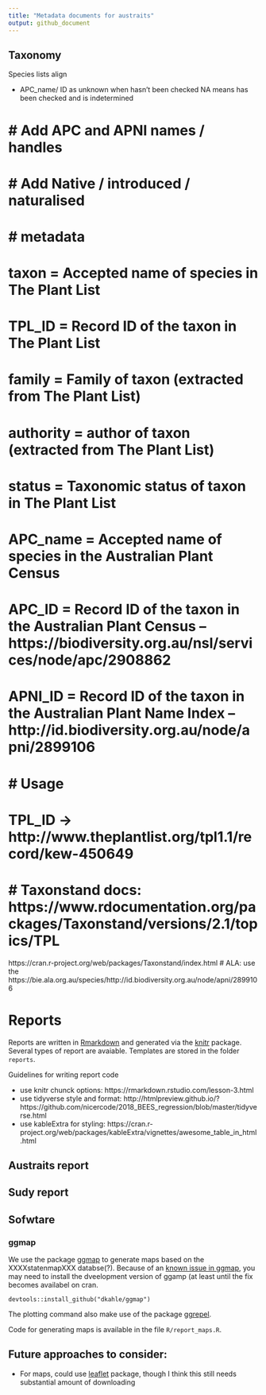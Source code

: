 ```yaml
---
title: "Metadata documents for austraits"
output: github_document
---
```



##  Taxonomy


Species lists align 

- APC_name/ ID as unknown when hasn't been checked
NA means has been checked and is indetermined



# # Add APC and APNI names / handles
# # Add Native / introduced / naturalised

# # metadata
# taxon = Accepted name of species in The Plant List 
# TPL_ID = Record ID of the taxon in The Plant List 
# family = Family of taxon (extracted from The Plant List) 
# authority = author of taxon (extracted from The Plant List)
# status = Taxonomic status of taxon in The Plant List
# APC_name = Accepted name of species in the Australian Plant Census
# APC_ID = Record ID of the taxon in the Australian Plant Census -- https://biodiversity.org.au/nsl/services/node/apc/2908862
# APNI_ID = Record ID of the taxon in the Australian Plant Name Index -- http://id.biodiversity.org.au/node/apni/2899106

# # Usage
# TPL_ID -> http://www.theplantlist.org/tpl1.1/record/kew-450649

# # Taxonstand docs: https://www.rdocumentation.org/packages/Taxonstand/versions/2.1/topics/TPL
https://cran.r-project.org/web/packages/Taxonstand/index.html
# ALA: use the https://bie.ala.org.au/species/http://id.biodiversity.org.au/node/apni/2899106



# Reports

Reports are written in [Rmarkdown](https://rstudio.github.io/rmarkdown/) and generated via the [knitr](https://cran.r-project.org/web/packages/knitr/) package. Several types of report are avaiable. Templates are stored in the folder `reports`. 

Guidelines for writing report code

- use knitr chunck options: https://rmarkdown.rstudio.com/lesson-3.html
- use tidyverse style and format: http://htmlpreview.github.io/?https://github.com/nicercode/2018_BEES_regression/blob/master/tidyverse.html
- use kableExtra for styling: https://cran.r-project.org/web/packages/kableExtra/vignettes/awesome_table_in_html.html

## Austraits report

## Sudy report

## Sofwtare

### ggmap

We use the package [ggmap](https://github.com/dkahle/ggmap/) to generate maps based on the XXXXstatenmapXXX databse(?). Because of an [known issue in ggmap](https://github.com/dkahle/ggmap/issues/203), you may need to install the dveelopment version of ggamp (at least until the fix becomes availabel on cran.

```
devtools::install_github("dkahle/ggmap")
```

The plotting command also make use of the package [ggrepel](https://cran.r-project.org/web/packages/ggrepel/index.html).

Code for generating maps is available in the file `R/report_maps.R`. 

## Future approaches to consider:

- For maps, could use [leaflet](https://rstudio.github.io/leaflet/) package, though I think this still needs substantial amount of downloading
